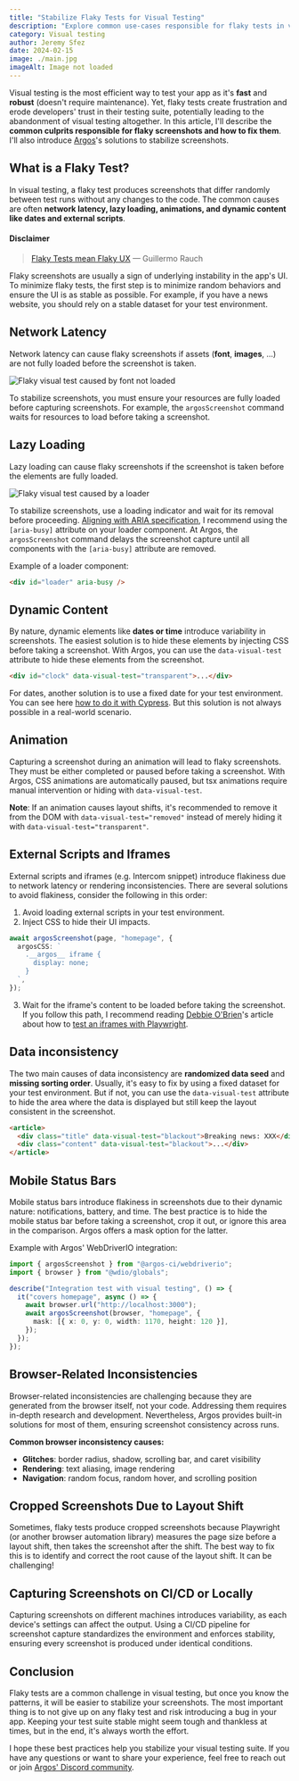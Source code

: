 ```yaml
---
title: "Stabilize Flaky Tests for Visual Testing"
description: "Explore common use-cases responsible for flaky tests in visual testing and best practices to resolve them."
category: Visual testing
author: Jeremy Sfez
date: 2024-02-15
image: ./main.jpg
imageAlt: Image not loaded
---
```


Visual testing is the most efficient way to test your app as it's **fast** and **robust** (doesn't require maintenance). Yet, flaky tests create frustration and erode developers' trust in their testing suite, potentially leading to the abandonment of visual testing altogether. In this article, I'll describe the **common culprits responsible for flaky screenshots and how to fix them**. I'll also introduce [Argos](https://argos-ci.com)'s solutions to stabilize screenshots.

<MainImage />

## What is a Flaky Test?

In visual testing, a flaky test produces screenshots that differ randomly between test runs without any changes to the code. The common causes are often **network latency, lazy loading, animations, and dynamic content like dates and external scripts**.

#### Disclaimer

> [Flaky Tests mean Flaky UX](https://rauchg.com/2020/2019-in-review#flaky-tests-flaky-ux) — Guillermo Rauch

Flaky screenshots are usually a sign of underlying instability in the app's UI. To minimize flaky tests, the first step is to minimize random behaviors and ensure the UI is as stable as possible. For example, if you have a news website, you should rely on a stable dataset for your test environment.

## Network Latency

Network latency can cause flaky screenshots if assets (**font**, **images**, ...) are not fully loaded before the screenshot is taken.

<Image
  src="/assets/articles/screenshot-stabilization/font-not-loaded.jpg"
  width={416}
  height={117}
  alt="Flaky visual test caused by font not loaded"
  className="rounded-md"
/>

To stabilize screenshots, you must ensure your resources are fully loaded before capturing screenshots. For example, the `argosScreenshot` command waits for resources to load before taking a screenshot.

## Lazy Loading

Lazy loading can cause flaky screenshots if the screenshot is taken before the elements are fully loaded.

<Image
  src="/assets/articles/screenshot-stabilization/loader.png"
  width={600}
  height={258}
  alt="Flaky visual test caused by a loader"
  className="rounded-md"
/>

To stabilize screenshots, use a loading indicator and wait for its removal before proceeding. [Aligning with ARIA specification](https://developer.mozilla.org/en-US/docs/Web/Accessibility/ARIA/Attributes/aria-busy), I recommend using the `[aria-busy]` attribute on your loader component. At Argos, the `argosScreenshot` command delays the screenshot capture until all components with the `[aria-busy]` attribute are removed.

Example of a loader component:

```html
<div id="loader" aria-busy />
```

## Dynamic Content

By nature, dynamic elements like **dates or time** introduce variability in screenshots. The easiest solution is to hide these elements by injecting CSS before taking a screenshot. With Argos, you can use the `data-visual-test` attribute to hide these elements from the screenshot.

```html
<div id="clock" data-visual-test="transparent">...</div>
```

For dates, another solution is to use a fixed date for your test environment. You can see here [how to do it with Cypress](https://docs.cypress.io/api/commands/clock). But this solution is not always possible in a real-world scenario.

## Animation

Capturing a screenshot during an animation will lead to flaky screenshots. They must be either completed or paused before taking a screenshot. With Argos, CSS animations are automatically paused, but tsx animations require manual intervention or hiding with `data-visual-test`.

**Note**: If an animation causes layout shifts, it's recommended to remove it from the DOM with `data-visual-test="removed"` instead of merely hiding it with `data-visual-test="transparent"`.

## External Scripts and Iframes

External scripts and iframes (e.g. Intercom snippet) introduce flakiness due to network latency or rendering inconsistencies. There are several solutions to avoid flakiness, consider the following in this order:

1. Avoid loading external scripts in your test environment.
2. Inject CSS to hide their UI impacts.

```ts
await argosScreenshot(page, "homepage", {
  argosCSS: `
    .__argos__ iframe {
      display: none;
    }
  `,
});
```

3. Wait for the iframe's content to be loaded before taking the screenshot. If you follow this path, I recommend reading [Debbie O'Brien](https://twitter.com/debs_obrien)'s article about how to [test an iframes with Playwright](https://debbie.codes/blog/testing-iframes-with-playwright/).

## Data inconsistency

The two main causes of data inconsistency are **randomized data seed** and **missing sorting order**. Usually, it's easy to fix by using a fixed dataset for your test environment. But if not, you can use the `data-visual-test` attribute to hide the area where the data is displayed but still keep the layout consistent in the screenshot.

```html
<article>
  <div class="title" data-visual-test="blackout">Breaking news: XXX</div>
  <div class="content" data-visual-test="blackout">...</div>
</article>
```

## Mobile Status Bars

Mobile status bars introduce flakiness in screenshots due to their dynamic nature: notifications, battery, and time. The best practice is to hide the mobile status bar before taking a screenshot, crop it out, or ignore this area in the comparison. Argos offers a mask option for the latter.

Example with Argos' WebDriverIO integration:

```ts
import { argosScreenshot } from "@argos-ci/webdriverio";
import { browser } from "@wdio/globals";

describe("Integration test with visual testing", () => {
  it("covers homepage", async () => {
    await browser.url("http://localhost:3000");
    await argosScreenshot(browser, "homepage", {
      mask: [{ x: 0, y: 0, width: 1170, height: 120 }],
    });
  });
});
```

## Browser-Related Inconsistencies

Browser-related inconsistencies are challenging because they are generated from the browser itself, not your code. Addressing them requires in-depth research and development. Nevertheless, Argos provides built-in solutions for most of them, ensuring screenshot consistency across runs.

**Common browser inconsistency causes:**

- **Glitches**: border radius, shadow, scrolling bar, and caret visibility
- **Rendering**: text aliasing, image rendering
- **Navigation**: random focus, random hover, and scrolling position

## Cropped Screenshots Due to Layout Shift

Sometimes, flaky tests produce cropped screenshots because Playwright (or another browser automation library) measures the page size before a layout shift, then takes the screenshot after the shift. The best way to fix this is to identify and correct the root cause of the layout shift. It can be challenging!

## Capturing Screenshots on CI/CD or Locally

Capturing screenshots on different machines introduces variability, as each device's settings can affect the output. Using a CI/CD pipeline for screenshot capture standardizes the environment and enforces stability, ensuring every screenshot is produced under identical conditions.

## Conclusion

Flaky tests are a common challenge in visual testing, but once you know the patterns, it will be easier to stabilize your screenshots. The most important thing is to not give up on any flaky test and risk introducing a bug in your app. Keeping your test suite stable might seem tough and thankless at times, but in the end, it's always worth the effort.

I hope these best practices help you stabilize your visual testing suite. If you have any questions or want to share your experience, feel free to reach out or join [Argos' Discord community](https://argos-ci.com/discord).
